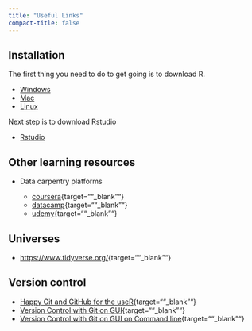 ```yaml
---
title: "Useful Links"
compact-title: false
---
```


## Installation

The first thing you need to do to get going is to download R. 

- [Windows](https://cran.case.edu/bin/windows/base/)
- [Mac](https://cran.case.edu/bin/macosx/)
- [Linux](https://linuxize.com/post/how-to-install-r-on-ubuntu-20-04/)

Next step is to download Rstudio

- [Rstudio](https://www.rstudio.com/products/rstudio/download/)


## Other learning resources

- Data carpentry platforms

	- [coursera](https://www.coursera.org/){target=""_blank""}
	- [datacamp](https://www.datacamp.com/){target=""_blank""}
	- [udemy](https://www.udemy.com/){target=""_blank""}


## Universes

- [https://www.tidyverse.org/](https://www.tidyverse.org/){target=""_blank""}


## Version control

- [Happy Git and GitHub for the useR](https://beta.rstudioconnect.com/jennybc/happy-git-with-r/){target=""_blank""}
- [Version Control with Git on GUI](https://jcszamosi.github.io/mcmaster_swc_git_gui/){target=""_blank""}
- [Version Control with Git on GUI on Command line](https://swcarpentry.github.io/git-novice/){target=""_blank""}

